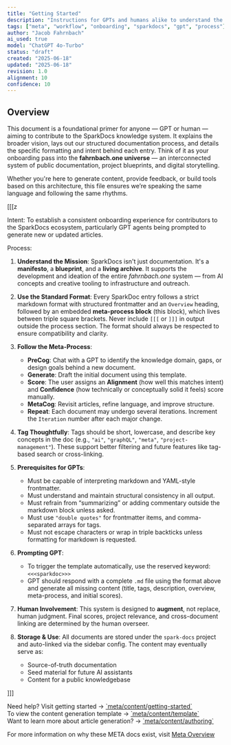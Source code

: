 ```yaml
---
title: "Getting Started"
description: "Instructions for GPTs and humans alike to understand the SparkDocs vision, workflow, and prerequisites."
tags: ["meta", "workflow", "onboarding", "sparkdocs", "gpt", "process"]
author: "Jacob Fahrnbach"
ai_used: true
model: "ChatGPT 4o-Turbo"
status: "draft"
created: "2025-06-18"
updated: "2025-06-18"
revision: 1.0
alignment: 10
confidence: 10
---
```


## Overview

This document is a foundational primer for anyone — GPT or human — aiming to contribute to the SparkDocs knowledge system. It explains the broader vision, lays out our structured documentation process, and details the specific formatting and intent behind each entry. Think of it as your onboarding pass into the **fahrnbach.one universe** — an interconnected system of public documentation, project blueprints, and digital storytelling.

Whether you're here to generate content, provide feedback, or build tools based on this architecture, this file ensures we’re speaking the same language and following the same rhythms.

[[[z

Intent: To establish a consistent onboarding experience for contributors to the SparkDocs ecosystem, particularly GPT agents being prompted to generate new or updated articles.

Process:
1. **Understand the Mission**: SparkDocs isn't just documentation. It's a **manifesto**, a **blueprint**, and a **living archive**. It supports the development and ideation of the entire *fahrnbach.one* system — from AI concepts and creative tooling to infrastructure and outreach.

2. **Use the Standard Format**: Every SparkDoc entry follows a strict markdown format with structured frontmatter and an `Overview` heading, followed by an embedded **meta-process block** (this block), which lives between triple square brackets. Never include `[[[` or `]]]` in output outside the process section. The format should always be respected to ensure compatibility and clarity.

3. **Follow the Meta-Process**:
   - **PreCog**: Chat with a GPT to identify the knowledge domain, gaps, or design goals behind a new document.
   - **Generate**: Draft the initial document using this template.
   - **Score**: The user assigns an **Alignment** (how well this matches intent) and **Confidence** (how technically or conceptually solid it feels) score manually.
   - **MetaCog**: Revisit articles, refine language, and improve structure.
   - **Repeat**: Each document may undergo several iterations. Increment the `Iteration` number after each major change.

4. **Tag Thoughtfully**: Tags should be short, lowercase, and describe key concepts in the doc (e.g., `"ai"`, `"graphQL"`, `"meta"`, `"project-management"`). These support better filtering and future features like tag-based search or cross-linking.

5. **Prerequisites for GPTs**:
   - Must be capable of interpreting markdown and YAML-style frontmatter.
   - Must understand and maintain structural consistency in all output.
   - Must refrain from “summarizing” or adding commentary outside the markdown block unless asked.
   - Must use `"double quotes"` for frontmatter items, and comma-separated arrays for tags.
   - Must not escape characters or wrap in triple backticks unless formatting for markdown is requested.

6. **Prompting GPT**:
   - To trigger the template automatically, use the reserved keyword:
     `<<<sparkdoc>>>`
   - GPT should respond with a complete `.md` file using the format above and generate all missing content (title, tags, description, overview, meta-process, and initial scores).

7. **Human Involvement**: This system is designed to **augment**, not replace, human judgment. Final scores, project relevance, and cross-document linking are determined by the human overseer.

8. **Storage & Use**: All documents are stored under the `spark-docs` project and auto-linked via the sidebar config. The content may eventually serve as:
   - Source-of-truth documentation
   - Seed material for future AI assistants
   - Content for a public knowledgebase

]]]

<Aside>
Need help? Visit getting started -> <a href="/meta/content/getting-started">`meta/content/getting-started`</a><br />
To view the content generation template -> <a href="/meta/content/template">`meta/content/template`</a><br />
Want to learn more about article generation? -> <a href="/meta/content/authoring">`meta/content/authoring`</a>
</Aside>

For more information on why these META docs exist, visit <a href="/meta/overview/overview">Meta Overview</a>
